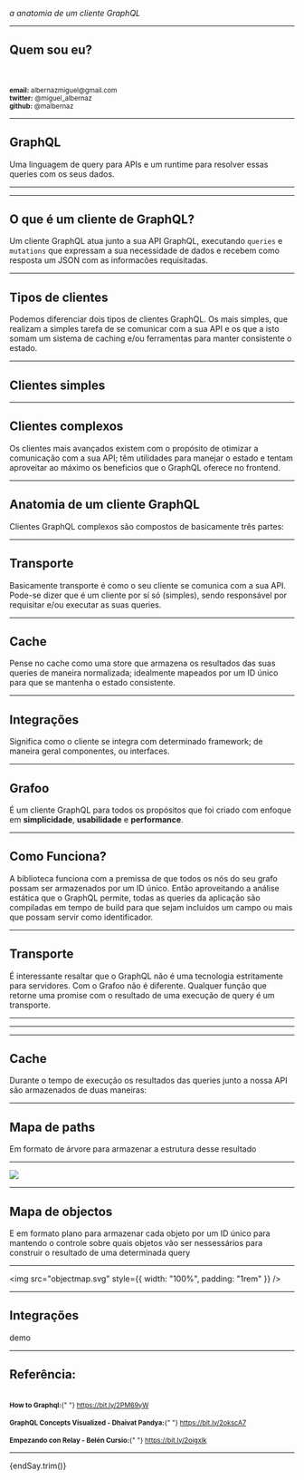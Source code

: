 

<Head>
  <title>Grafoo: a anatomia de um cliente GraphQL</title>
  <link rel="stylesheet" href="https://cdnjs.cloudflare.com/ajax/libs/highlight.js/9.12.0/styles/github-gist.min.css" />
  <style>{`
    code { background: white !important; }
    pre, strong { color: ${PINK} }
  `}</style>
</Head>

<Logo />

_a anatomia de um cliente GraphQL_

---

## Quem sou eu?

<Me />

<br />
<br />
<small>
  <strong>email:</strong> albernazmiguel@gmail.com
</small>
<br />
<small>
  <strong>twitter:</strong> @miguel_albernaz
</small>
<br />
<small>
  <strong>github:</strong> @malbernaz
</small>

---

## GraphQL

Uma linguagem de query para APIs e um runtime para resolver essas queries com os seus dados.

---

<GQL />

---

## O que é um cliente de GraphQL?

Um cliente GraphQL atua junto a sua API GraphQL, executando `queries` e `mutations` que expressam a sua necessidade de dados e recebem como resposta um JSON com as informacões requisitadas.

---

## Tipos de clientes

Podemos diferenciar dois tipos de clientes GraphQL. Os mais simples, que realizam a simples tarefa de se comunicar com a sua API e os que a isto somam um sistema de caching e/ou ferramentas para manter consistente o estado.

---

## Clientes simples

<SimpleRequest />


---

## Clientes complexos

Os clientes mais avançados existem com o propósito de otimizar a comunicação com a sua API; têm utilidades para manejar o estado e tentam aproveitar ao máximo os beneficios que o GraphQL oferece no frontend.

---

## Anatomia de um cliente GraphQL

Clientes GraphQL complexos são compostos de basicamente três partes:

---

## Transporte

Basicamente transporte é como o seu cliente se comunica com a sua API. Pode-se dizer que é um cliente por sí só (simples), sendo responsável por requisitar e/ou executar as suas queries.

---

## Cache

Pense no cache como uma store que armazena os resultados das suas queries de maneira normalizada; idealmente mapeados por um ID único para que se mantenha o estado consistente.

---

## Integrações

Significa como o cliente se integra com determinado framework; de maneira geral componentes, ou interfaces.

---

## Grafoo

É um cliente GraphQL para todos os propósitos que foi criado com enfoque em **simplicidade**, **usabilidade** e **performance**.

---

## Como Funciona?

A biblioteca funciona com a premissa de que todos os nós do seu grafo possam ser armazenados por um ID único. Então aproveitando a análise estática que o GraphQL permite, todas as queries da aplicação são compiladas em tempo de build para que sejam incluidos um campo ou mais que possam servir como identificador.

---

## Transporte

É interessante resaltar que o GraphQL não é uma tecnologia estritamente para servidores. Com o Grafoo não é diferente. Qualquer função que retorne uma promise com o resultado de uma execução de query é um transporte.

---

<SimpleRequest />


---

<GQLExec />


---

## Cache

Durante o tempo de execução os resultados das queries junto a nossa API são armazenados de duas maneiras:

---

## Mapa de paths

Em formato de árvore para armazenar a estrutura desse resultado

---

<img src="./querytree.svg" />

---

## Mapa de objectos

E em formato plano para armazenar cada objeto por um ID único para mantendo o controle sobre quais objetos vão ser nessessários para construir o resultado de uma determinada query

---

<img src="objectmap.svg" style={{ width: "100%", padding: "1rem" }} />

---

## Integrações

demo

---

## Referência:

<br />
<small>
  <strong>How to Graphql:</strong>{" "}
  <a href="https://bit.ly/2PM69yW">https://bit.ly/2PM69yW</a>
</small>
<br />
<br />
<small>
  <strong>GraphQL Concepts Visualized - Dhaivat Pandya:</strong>{" "}
  <a href="https://bit.ly/2okscA7">https://bit.ly/2okscA7</a>
</small>
<br />
<br />
<small>
  <strong>Empezando con Relay - Belén Cursio:</strong>{" "}
  <a href="https://bit.ly/2oigxlk">https://bit.ly/2oigxlk</a>
</small>

---

<div style={{ fontSize: "1.2rem", fontWeight: "bold" }}>
  <Cowsay f="doge">
    {endSay.trim()}
  </Cowsay>
</div>
